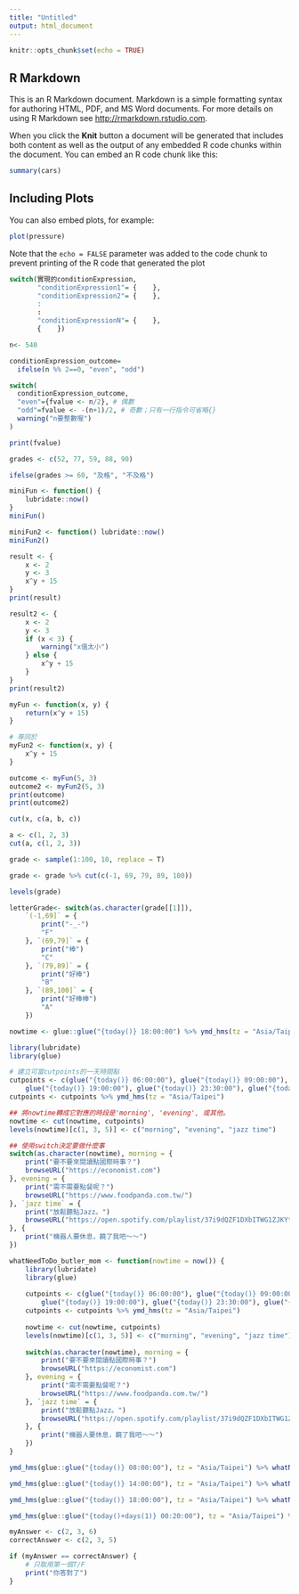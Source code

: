 ```yaml
---
title: "Untitled"
output: html_document
---
```


```r
knitr::opts_chunk$set(echo = TRUE)
```

## R Markdown

This is an R Markdown document. Markdown is a simple formatting syntax for authoring HTML, PDF, and MS Word documents. For more details on using R Markdown see <http://rmarkdown.rstudio.com>.

When you click the **Knit** button a document will be generated that includes both content as well as the output of any embedded R code chunks within the document. You can embed an R code chunk like this:

```r
summary(cars)
```

## Including Plots

You can also embed plots, for example:

```r
plot(pressure)
```

Note that the `echo = FALSE` parameter was added to the code chunk to prevent printing of the R code that generated the plot
```R
switch(實現的conditionExpression,
       "conditionExpression1"= {    },
       "conditionExpression2"= {    },
       :
       :
       "conditionExpressionN"= {    },
       {    })
```

```r
n<- 540

conditionExpression_outcome=
  ifelse(n %% 2==0, "even", "odd") 

switch(
  conditionExpression_outcome,
  "even"={fvalue <- n/2}, # 偶數
  "odd"=fvalue <- -(n+1)/2, # 奇數；只有一行指令可省略{}
  warning("n要整數喔")  
)

print(fvalue)
```

```r
grades <- c(52, 77, 59, 88, 90)

ifelse(grades >= 60, "及格", "不及格")
```

```r
miniFun <- function() {
    lubridate::now()
}
miniFun()
```

```r
miniFun2 <- function() lubridate::now()
miniFun2()
```

```r
result <- {
    x <- 2
    y <- 3
    x^y + 15
}
print(result)
```

```r
result2 <- {
    x <- 2
    y <- 3
    if (x < 3) {
        warning("x值太小")
    } else {
        x^y + 15
    }
}
print(result2)
```

```r
myFun <- function(x, y) {
    return(x^y + 15)
}

# 等同於
myFun2 <- function(x, y) {
    x^y + 15
}

outcome <- myFun(5, 3)
outcome2 <- myFun2(5, 3)
print(outcome)
print(outcome2)
```

```r
cut(x, c(a, b, c))
```

```r
a <- c(1, 2, 3)
cut(a, c(1, 2, 3))
```

```R
grade <- sample(1:100, 10, replace = T)

grade <- grade %>% cut(c(-1, 69, 79, 89, 100))

levels(grade)

letterGrade<- switch(as.character(grade[[1]]), 
    `(-1,69]` = {
        print("-_-")
        "F"
    }, `(69,79]` = {
        print("棒")
        "C"
    }, `(79,89]` = {
        print("好棒")
        "B"
    }, `(89,100]` = {
        print("好棒棒")
        "A"
    })
```

```R
nowtime <- glue::glue("{today()} 18:00:00") %>% ymd_hms(tz = "Asia/Taipei")

library(lubridate)
library(glue)

# 建立可當cutpoints的一天時間點
cutpoints <- c(glue("{today()} 06:00:00"), glue("{today()} 09:00:00"), glue("{today()} 17:00:00"), 
    glue("{today()} 19:00:00"), glue("{today()} 23:30:00"), glue("{today()+days(1)} 01:00:00"))
cutpoints <- cutpoints %>% ymd_hms(tz = "Asia/Taipei")

## 將nowtime轉成它對應的時段是'morning', 'evening', 或其他。
nowtime <- cut(nowtime, cutpoints)
levels(nowtime)[c(1, 3, 5)] <- c("morning", "evening", "jazz time")

## 使用switch決定要做什麼事
switch(as.character(nowtime), morning = {
    print("要不要來閱讀點國際時事？")
    browseURL("https://economist.com")
}, evening = {
    print("需不需要點餐呢？")
    browseURL("https://www.foodpanda.com.tw/")
}, `jazz time` = {
    print("放鬆聽點Jazz。")
    browseURL("https://open.spotify.com/playlist/37i9dQZF1DXbITWG1ZJKYt")
}, {
    print("機器人要休息，饒了我吧～～")
})
```


```R
whatNeedToDo_butler_mom <- function(nowtime = now()) {
    library(lubridate)
    library(glue)
    
    cutpoints <- c(glue("{today()} 06:00:00"), glue("{today()} 09:00:00"), glue("{today()} 17:00:00"), 
        glue("{today()} 19:00:00"), glue("{today()} 23:30:00"), glue("{today()+days(1)} 01:00:00"))
    cutpoints <- cutpoints %>% ymd_hms(tz = "Asia/Taipei")
    
    nowtime <- cut(nowtime, cutpoints)
    levels(nowtime)[c(1, 3, 5)] <- c("morning", "evening", "jazz time")
    
    switch(as.character(nowtime), morning = {
        print("要不要來閱讀點國際時事？")
        browseURL("https://economist.com")
    }, evening = {
        print("需不需要點餐呢？")
        browseURL("https://www.foodpanda.com.tw/")
    }, `jazz time` = {
        print("放鬆聽點Jazz。")
        browseURL("https://open.spotify.com/playlist/37i9dQZF1DXbITWG1ZJKYt")
    }, {
        print("機器人要休息，饒了我吧～～")
    })
}

ymd_hms(glue::glue("{today()} 08:00:00"), tz = "Asia/Taipei") %>% whatNeedToDo_butler_mom()

ymd_hms(glue::glue("{today()} 14:00:00"), tz = "Asia/Taipei") %>% whatNeedToDo_butler_mom()

ymd_hms(glue::glue("{today()} 18:00:00"), tz = "Asia/Taipei") %>% whatNeedToDo_butler_mom()

ymd_hms(glue::glue("{today()+days(1)} 00:20:00"), tz = "Asia/Taipei") %>% whatNeedToDo_butler_mom()
```

```r
myAnswer <- c(2, 3, 6)
correctAnswer <- c(2, 3, 5)

if (myAnswer == correctAnswer) {
    # 只取用第一個T/F
    print("你答對了")
}
```